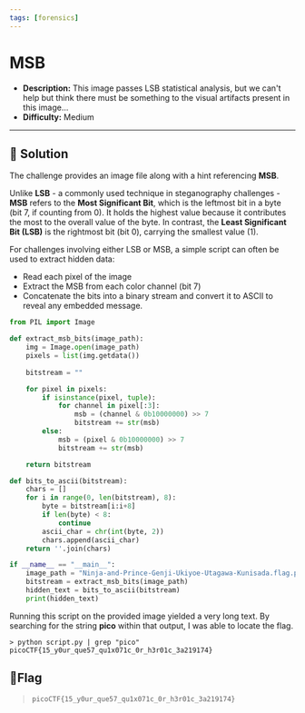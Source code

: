 ---
tags: [forensics]
---
# MSB

- **Description:** This image passes LSB statistical analysis, but we can't help but think there must be something to the visual artifacts present in this image...
- **Difficulty:** Medium

---

## 🔎 Solution
The challenge provides an image file along with a hint referencing **MSB**.

Unlike **LSB** - a commonly used technique in steganography challenges - **MSB** refers to the **Most Significant Bit**, 
which is the leftmost bit in a byte (bit 7, if counting from 0). 
It holds the highest value because it contributes the most to the overall value of the byte. 
In contrast, the **Least Significant Bit (LSB)** is the rightmost bit (bit 0), carrying the smallest value (1).

For challenges involving either LSB or MSB, a simple script can often be used to extract hidden data:
- Read each pixel of the image
- Extract the MSB from each color channel (bit 7)
- Concatenate the bits into a binary stream and convert it to ASCII to reveal any embedded message.
```python
from PIL import Image

def extract_msb_bits(image_path):
    img = Image.open(image_path)
    pixels = list(img.getdata())
    
    bitstream = ""

    for pixel in pixels:
        if isinstance(pixel, tuple):
            for channel in pixel[:3]: 
                msb = (channel & 0b10000000) >> 7
                bitstream += str(msb)
        else:
            msb = (pixel & 0b10000000) >> 7
            bitstream += str(msb)

    return bitstream

def bits_to_ascii(bitstream):
    chars = []
    for i in range(0, len(bitstream), 8):
        byte = bitstream[i:i+8]
        if len(byte) < 8:
            continue
        ascii_char = chr(int(byte, 2))
        chars.append(ascii_char)
    return ''.join(chars)

if __name__ == "__main__":
    image_path = "Ninja-and-Prince-Genji-Ukiyoe-Utagawa-Kunisada.flag.png" 
    bitstream = extract_msb_bits(image_path)
    hidden_text = bits_to_ascii(bitstream)
    print(hidden_text)
```

Running this script on the provided image yielded a very long text. 
By searching for the string **pico** within that output, I was able to locate the flag.
```
> python script.py | grep "pico"
picoCTF{15_y0ur_que57_qu1x071c_0r_h3r01c_3a219174}
```

## 🚩Flag
> `picoCTF{15_y0ur_que57_qu1x071c_0r_h3r01c_3a219174}`
